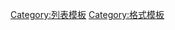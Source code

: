 {{Template category
| type = formatting and function
| description = '''Templates that generate, format and/or modify the display of lists.'''  See also {{cl|表格模板}}.
}}

[[Category:列表模板|Category:列表模板]]
[[Category:格式模板|Category:格式模板]]